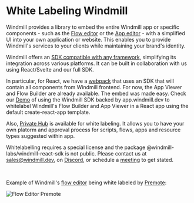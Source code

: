 
# White Labeling Windmill

Windmill provides a library to embed the entire Windmill app or specific components - such as the [Flow editor](../../flows/1_flow_editor.mdx) or the [App editor](../../apps/0_app_editor/index.mdx) - with a simplified UI into your own application or website. This enables you to provide Windmill's services to your clients while maintaining your brand's identity.

Windmill offers an [SDK compatible with any framework](../15_react_sdk/index.md), simplifying its integration across various platforms. It can be built in collaboration with us using React/Svelte and our full SDK.

In particular, for React, we have a [webpack](https://github.com/windmill-labs/windmill-whitelabelling-react-webpack) that uses an SDK that will contain all components from Windmill frontend.
For now, the App Viewer and Flow Builder are already available. The embed was made easy.
Check our [Demo](https://windmill-sdk-example.com/) of using the Windmill SDK backed by app.windmill.dev to whitelabel Windmill's Flow Builder and App Viewer in a React app using the default create-react-app template.

Also, [Private Hub](../../core_concepts/32_private_hub/index.mdx) is available for white labeling. It allows you to have your own platorm and approval process for scripts, flows, apps and resource types suggested within app.

Whitelabelling requires a special license and the package @windmill-labs/windmill-react-sdk is not public. Please contact us at sales@windmill.dev,
on [Discord](https://discord.com/invite/V7PM2YHsPB), or schedule a [meeting](https://www.windmill.dev/book-demo) to get stated.

<div className="grid grid-cols-2 gap-6 mb-4">
	<DocCard
		title="Windmill React App Whitelabelling"
		description="This project showcases how Windmill can be whitelabelled in a React app using webpack."
		href="https://github.com/windmill-labs/windmill-whitelabelling-react-webpack?tab=readme-ov-file"
	/>
	<DocCard
		title="Windmill React SDK"
		description="The Windmill React SDK provides a suite of tools and components to integrate Windmill applications into React-based projects."
		href="/docs/misc/react_sdk"
	/>
	<DocCard
		title="Private Hub"
		description="Get a private Windmill Hub instance that is only accessible by your team."
		href="/docs/core_concepts/private_hub"
	/>
</div>

<br />

Example of Windmill's [flow editor](../../flows/1_flow_editor.mdx) being white labeled by [Premote](https://www.premote.nl/):

![Flow Editor Premote](./premote_windmill.png.webp 'Flow Editor Premote')
